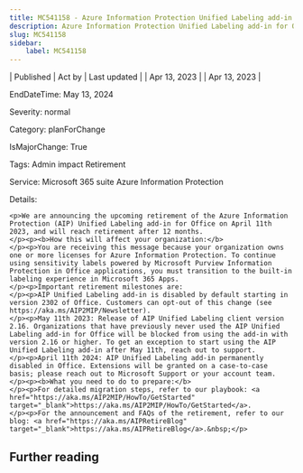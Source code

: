 ```yaml
---
title: MC541158 - Azure Information Protection Unified Labeling add-in for Office is retiring
description: Azure Information Protection Unified Labeling add-in for Office is retiring
slug: MC541158
sidebar:
    label: MC541158
---
```



| Published | Act by | Last updated |
| Apr 13, 2023 |  | Apr 13, 2023 |

EndDateTime: May 13, 2024

Severity: normal

Category: planForChange

IsMajorChange: True

Tags: Admin impact Retirement

Service: Microsoft 365 suite Azure Information Protection

Details: 

```
<p>We are announcing the upcoming retirement of the Azure Information Protection (AIP) Unified Labeling add-in for Office on April 11th 2023, and will reach retirement after 12 months.  
</p><p><b>How this will affect your organization:</b> 
</p><p>You are receiving this message because your organization owns one or more licenses for Azure Information Protection. To continue using sensitivity labels powered by Microsoft Purview Information Protection in Office applications, you must transition to the built-in labeling experience in Microsoft 365 Apps. 
</p><p>Important retirement milestones are: 
</p><p>AIP Unified Labeling add-in is disabled by default starting in version 2302 of Office. Customers can opt-out of this change (see https://aka.ms/AIP2MIP/Newsletter). 
</p><p>May 11th 2023: Release of AIP Unified Labeling client version 2.16. Organizations that have previously never used the AIP Unified Labeling add-in for Office will be blocked from using the add-in with version 2.16 or higher. To get an exception to start using the AIP Unified Labeling add-in after May 11th, reach out to support. 
</p><p>April 11th 2024: AIP Unified Labeling add-in permanently disabled in Office. Extensions will be granted on a case-to-case basis; please reach out to Microsoft Support or your account team.  
</p><p><b>What you need to do to prepare:</b> 
</p><p>For detailed migration steps, refer to our playbook: <a href="https://aka.ms/AIP2MIP/HowTo/GetStarted" target="_blank">https://aka.ms/AIP2MIP/HowTo/GetStarted</a>. 
</p><p>For the announcement and FAQs of the retirement, refer to our blog: <a href="https://aka.ms/AIPRetireBlog" target="_blank">https://aka.ms/AIPRetireBlog</a>.&nbsp;</p>
```

## Further reading
